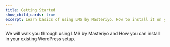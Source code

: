 ```yaml
---
title: Getting Started
show_child_cards: true
excerpt: Learn basics of using LMS by Masteriyo. How to install it on your WordPress setup.
---
```


We will walk you through using LMS by Masteriyo and How you can install in your existing WordPress setup.
